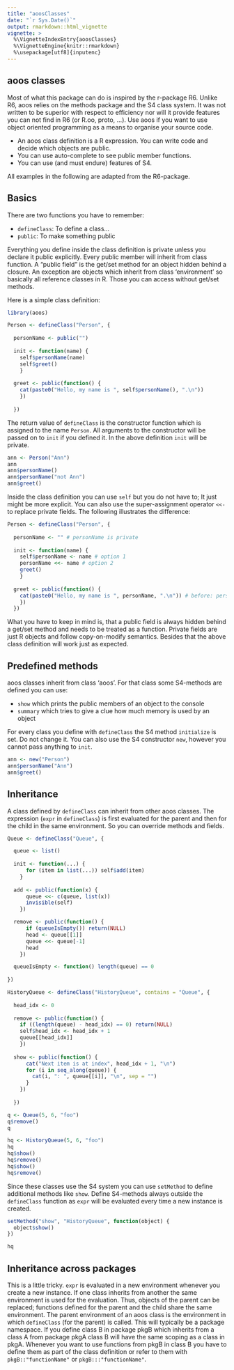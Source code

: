 ```yaml
---
title: "aoosClasses"
date: "`r Sys.Date()`"
output: rmarkdown::html_vignette
vignette: >
  %\VignetteIndexEntry{aoosClasses}
  %\VignetteEngine{knitr::rmarkdown}
  %\usepackage[utf8]{inputenc}
---
```


## aoos classes

Most of what this package can do is inspired by the r-package R6. Unlike R6, aoos relies on the methods package and the S4 class system. It was not written to be superior with respect to efficiency nor will it provide features you can not find in R6 (or R.oo, proto, ...). Use aoos if you want to use object oriented programming as a means to organise your source code.

- An aoos class definition is a R expression. You can write code and decide which objects are public. 
- You can use auto-complete to see public member functions.
- You can use (and must endure) features of S4.

All examples in the following are adapted from the R6-package.

## Basics

There are two functions you have to remember:

- `defineClass`: To define a class...
- `public`: To make something public

Everything you define inside the class definition is private unless you declare it public explicitly. Every public member will inherit from class function. A "public field" is the get/set method for an object hidden behind a closure. An exception are objects which inherit from class 'environment' so basically all reference classes in R. Those you can access without get/set methods.

Here is a simple class definition: 

```r
library(aoos)

Person <- defineClass("Person", {
  
  personName <- public("")
  
  init <- function(name) {
    self$personName(name)
    self$greet()
    }
  
  greet <- public(function() {
    cat(paste0("Hello, my name is ", self$personName(), ".\n"))
    })
  
  })
```

The return value of `defineClass` is the constructor function which is assigned to the name `Person`. All arguments to the constructor will be passed on to `init` if you defined it. In the above definition `init` will be private.

```r
ann <- Person("Ann")
ann
ann$personName()
ann$personName("not Ann")
ann$greet()
```

Inside the class definition you can use `self` but you do not have to; It just might be more explicit. You can also use the super-assignment operator `<<-` to replace private fields. The following illustrates the difference:

```r
Person <- defineClass("Person", {
  
  personName <- "" # personName is private
  
  init <- function(name) {
    self$personName <- name # option 1
    personName <<- name # option 2
    greet()
    }
  
  greet <- public(function() {
    cat(paste0("Hello, my name is ", personName, ".\n")) # before: personName()
    })
  })
```

What you have to keep in mind is, that a public field is always hidden behind a get/set method and needs to be treated as a function. Private fields are just R objects and follow copy-on-modify semantics. Besides that the above class definition will work just as expected.

## Predefined methods

aoos classes inherit from class 'aoos'. For that class some S4-methods are defined you can use:

- `show` which prints the public members of an object to the console
- `summary` which tries to give a clue how much memory is used by an object

For every class you define with `defineClass` the S4 method `initialize` is set. Do not change it. You can also use the S4 constructor `new`, however you cannot pass anything to `init`.

```r
ann <- new("Person")
ann$personName("Ann")
ann$greet()
```


## Inheritance

A class defined by `defineClass` can inherit from other aoos classes. The expression (`expr` in `defineClass`) is first evaluated for the parent and then for the child in the same environment. So you can override methods and fields. 

```r
Queue <- defineClass("Queue", {

  queue <- list()
  
  init <- function(...) {
      for (item in list(...)) self$add(item)
    }
  
  add <- public(function(x) {
      queue <<- c(queue, list(x))
      invisible(self)
    })

  remove <- public(function() {
      if (queueIsEmpty()) return(NULL)
      head <- queue[[1]]
      queue <<- queue[-1]
      head
    })

  queueIsEmpty <- function() length(queue) == 0
  
})

HistoryQueue <- defineClass("HistoryQueue", contains = "Queue", {
  
  head_idx <- 0
  
  remove <- public(function() {
    if ((length(queue) - head_idx) == 0) return(NULL)
    self$head_idx <- head_idx + 1
    queue[[head_idx]]
    })
  
  show <- public(function() {
      cat("Next item is at index", head_idx + 1, "\n")
      for (i in seq_along(queue)) {
        cat(i, ": ", queue[[i]], "\n", sep = "")
      }
    })
  
  })

q <- Queue(5, 6, "foo")
q$remove()
q

hq <- HistoryQueue(5, 6, "foo")
hq
hq$show()
hq$remove()
hq$show()
hq$remove()
```

Since these classes use the S4 system you can use `setMethod` to define additional methods like `show`. Define S4-methods always outside the `defineClass` function as `expr` will be evaluated every time a new instance is created.

```r
setMethod("show", "HistoryQueue", function(object) {
  object$show()
})

hq
```

## Inheritance across packages

This is a little tricky. `expr` is evaluated in a new environment whenever you create a new instance. If one class inherits from another the same environment is used for the evaluation. Thus, objects of the parent can be replaced; functions defined for the parent and the child share the same environment. The parent environment of an aoos class is the environment in which `defineClass` (for the parent) is called. This will typically be a package namespace. If you define class B in package pkgB which inherits from a class A from package pkgA class B will have the same scoping as a class in pkgA. Whenever you want to use functions from pkgB in class B you have to define them as part of the class definition or refer to them with `pkgB::"functionName"` or `pkgB:::"functionName"`.

